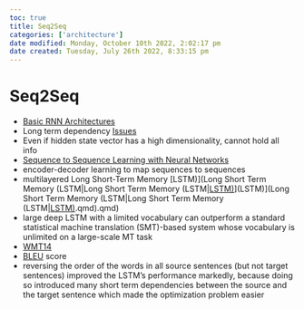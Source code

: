 ```yaml
---
toc: true
title: Seq2Seq
categories: ['architecture']
date modified: Monday, October 10th 2022, 2:02:17 pm
date created: Tuesday, July 26th 2022, 8:33:15 pm
---
```


# Seq2Seq
- [Basic RNN Architectures](Basic%20RNN%20Architectures.qmd)
- Long term dependency [Issues](Issues.qmd)
- Even if hidden state vector has a high dimensionality, cannot hold all info
- [Sequence to Sequence Learning with Neural Networks](https://proceedings.neurips.cc/paper/2014/file/a14ac55a4f27472c5d894ec1c3c743d2-Paper.pdf)
- encoder-decoder learning to map sequences to sequences
- multilayered Long Short-Term Memory [LSTM)](Long Short Term Memory (LSTM|Long Short Term Memory (LSTM|[LSTM)](LSTM)](LSTM)](Long Short Term Memory (LSTM|Long Short Term Memory (LSTM|[LSTM)](LSTM).qmd).qmd)
- large deep LSTM with a limited vocabulary can outperform a standard statistical machine translation (SMT)-based system whose vocabulary is unlimited on a large-scale MT task
- [WMT14](WMT14.qmd)
- [BLEU](BLEU.qmd) score
- reversing the order of the words in all source sentences (but not target sentences) improved the LSTM’s performance markedly, because doing so introduced many short term dependencies between the source and the target sentence which made the optimization problem easier



